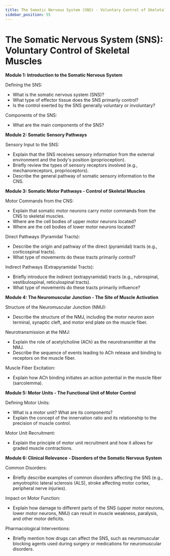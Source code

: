 ```yaml
---
title: The Somatic Nervous System (SNS) - Voluntary Control of Skeletal Muscles
sidebar_position: 55
---
```


# The Somatic Nervous System (SNS): Voluntary Control of Skeletal Muscles

**Module 1: Introduction to the Somatic Nervous System**

Defining the SNS:
* What is the somatic nervous system (SNS)?
* What type of effector tissue does the SNS primarily control?
* Is the control exerted by the SNS generally voluntary or involuntary?

Components of the SNS:
* What are the main components of the SNS?

**Module 2: Somatic Sensory Pathways**

Sensory Input to the SNS:
* Explain that the SNS receives sensory information from the external environment and the body's position (proprioception).
* Briefly review the types of sensory receptors involved (e.g., mechanoreceptors, proprioceptors).
* Describe the general pathway of somatic sensory information to the CNS.

**Module 3: Somatic Motor Pathways - Control of Skeletal Muscles**

Motor Commands from the CNS:
* Explain that somatic motor neurons carry motor commands from the CNS to skeletal muscles.
* Where are the cell bodies of upper motor neurons located?
* Where are the cell bodies of lower motor neurons located?

Direct Pathways (Pyramidal Tracts):
* Describe the origin and pathway of the direct (pyramidal) tracts (e.g., corticospinal tracts).
* What type of movements do these tracts primarily control?

Indirect Pathways (Extrapyramidal Tracts):
* Briefly introduce the indirect (extrapyramidal) tracts (e.g., rubrospinal, vestibulospinal, reticulospinal tracts).
* What type of movements do these tracts primarily influence?

**Module 4: The Neuromuscular Junction - The Site of Muscle Activation**

Structure of the Neuromuscular Junction (NMJ):
* Describe the structure of the NMJ, including the motor neuron axon terminal, synaptic cleft, and motor end plate on the muscle fiber.

Neurotransmission at the NMJ:
* Explain the role of acetylcholine (ACh) as the neurotransmitter at the NMJ.
* Describe the sequence of events leading to ACh release and binding to receptors on the muscle fiber.

Muscle Fiber Excitation:
* Explain how ACh binding initiates an action potential in the muscle fiber (sarcolemma).

**Module 5: Motor Units - The Functional Unit of Motor Control**

Defining Motor Units:
* What is a motor unit? What are its components?
* Explain the concept of the innervation ratio and its relationship to the precision of muscle control.

Motor Unit Recruitment:
* Explain the principle of motor unit recruitment and how it allows for graded muscle contractions.

**Module 6: Clinical Relevance - Disorders of the Somatic Nervous System**

Common Disorders:
* Briefly describe examples of common disorders affecting the SNS (e.g., amyotrophic lateral sclerosis (ALS), stroke affecting motor cortex, peripheral nerve injuries).

Impact on Motor Function:
* Explain how damage to different parts of the SNS (upper motor neurons, lower motor neurons, NMJ) can result in muscle weakness, paralysis, and other motor deficits.

Pharmacological Interventions:
* Briefly mention how drugs can affect the SNS, such as neuromuscular blocking agents used during surgery or medications for neuromuscular disorders.
